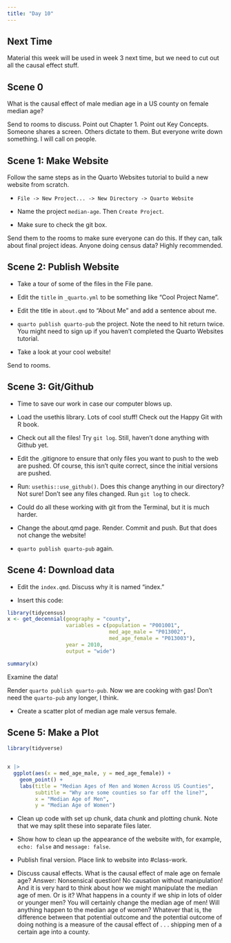 ```yaml
---
title: "Day 10"
---
```


## Next Time

Material this week will be used in week 3 next time, but we need to cut out all the causal effect stuff.

## Scene 0

What is the causal effect of male median age in a US county on female median age?

Send to rooms to discuss. Point out Chapter 1. Point out Key Concepts. Someone shares a screen. Others dictate to them. But everyone write down something. I will call on people.

## Scene 1: Make Website

Follow the same steps as in the Quarto Websites tutorial to build a new website from scratch.

* `File -> New Project... -> New Directory -> Quarto Website`

* Name the project `median-age`. Then `Create Project`.

* Make sure to check the git box.

Send them to the rooms to make sure everyone can do this. If they can, talk about final project ideas. Anyone doing census data? Highly recommended.

## Scene 2: Publish Website

* Take a tour of some of the files in the File pane. 

* Edit the `title` in `_quarto.yml` to be something like "Cool Project Name". 

* Edit the title in `about.qmd` to "About Me" and add a sentence about me.

* `quarto publish quarto-pub` the project. Note the need to hit return twice. You might need to sign up if you haven't completed the Quarto Websites tutorial.

* Take a look at your cool website!

Send to rooms.

## Scene 3: Git/Github

* Time to save our work in case our computer blows up.

* Load the usethis library. Lots of cool stuff! Check out the Happy Git with R book.

* Check out all the files! Try `git log`. Still, haven't done anything with Github yet.

* Edit the .gitignore to ensure that only files you want to push to the web are pushed. Of course, this isn't quite correct, since the initial versions are pushed.

* Run: `usethis::use_github()`. Does this change anything in our directory? Not sure! Don't see any files changed. Run `git log` to check.

* Could do all these working with git from the Terminal, but it is much harder.

* Change the about.qmd page. Render. Commit and push. But that does not change the website!

* `quarto publish quarto-pub` again.

## Scene 4: Download data

* Edit the `index.qmd`. Discuss why it is named "index." 

* Insert this code:

```r
library(tidycensus)
x <- get_decennial(geography = "county", 
                   variables = c(population = "P001001", 
                                 med_age_male = "P013002", 
                                 med_age_female = "P013003"), 
                   year = 2010, 
                   output = "wide") 

summary(x)
```

Examine the data!

Render `quarto publish quarto-pub`. Now we are cooking with gas! Don't need the `quarto-pub` any longer, I think.

* Create a scatter plot of median age male versus female.

## Scene 5: Make a Plot


```r
library(tidyverse)


x |> 
  ggplot(aes(x = med_age_male, y = med_age_female)) +
    geom_point() +
    labs(title = "Median Ages of Men and Women Across US Counties",
         subtitle = "Why are some counties so far off the line?",
         x = "Median Age of Men",
         y = "Median Age of Women")
```


* Clean up code with set up chunk, data chunk and plotting chunk. Note that we may split these into separate files later.

* Show how to clean up the appearance of the website with, for example, `echo: false` and `message: false`.

* Publish final version. Place link to website into #class-work.

* Discuss causal effects. What is the causal effect of male age on female age? Answer: Nonsensical question! No causation without manipulation! And it is very hard to think about how we might manipulate the median age of men. Or is it? What happens in a county if we ship in lots of older or younger men? You will certainly change the median age of men! Will anything happen to the median age of women? Whatever that is, the difference between that potential outcome and the potential outcome of doing nothing is a measure of the causal effect of . . . shipping men of a certain age into a county.




